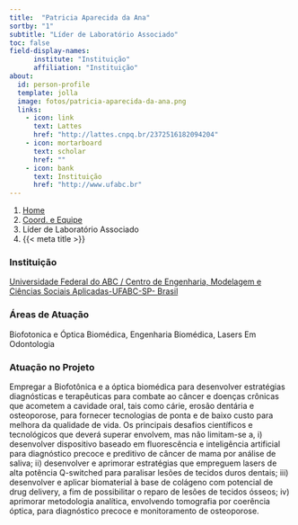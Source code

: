 ```yaml
---
title:  "Patricia Aparecida da Ana"
sortby: "1"
subtitle: "Líder de Laboratório Associado"
toc: false
field-display-names:
      institute: "Instituição"
      affiliation: "Instituição"
about:
  id: person-profile
  template: jolla
  image: fotos/patricia-aparecida-da-ana.png
  links:
    - icon: link
      text: Lattes
      href: "http://lattes.cnpq.br/2372516182094204"
    - icon: mortarboard
      text: scholar
      href: ""
    - icon: bank
      text: Instituição
      href: "http://www.ufabc.br"
---
```


```{=html}
<nav aria-label="breadcrumb">
  <ol class="breadcrumb">
    <li class="breadcrumb-item"><a href="../../index.html">Home</a></li>
    <li class="breadcrumb-item"><a href="../coord-equipe.html">Coord. e Equipe</a></li>
    <li class="breadcrumb-item active">Líder de Laboratório Associado</li>
    <li class="breadcrumb-item active" aria-current="page">{{< meta title >}}</li>
  </ol>
</nav>
```
:::{#person-profile}
:::

### Instituição

[Universidade Federal do ABC / Centro de Engenharia, Modelagem e Ciências Sociais Aplicadas-UFABC-SP- Brasil](http://www.ufabc.br)

### Áreas de Atuação

Biofotonica e Óptica Biomédica, Engenharia Biomédica, Lasers Em Odontologia

### Atuação no Projeto

Empregar a Biofotônica e a óptica biomédica para desenvolver estratégias diagnósticas e terapêuticas para combate ao câncer e doenças crônicas que acometem a cavidade oral, tais como cárie, erosão dentária e osteoporose, para fornecer tecnologias de ponta e de baixo custo para melhora da qualidade de vida. Os principais desafios científicos e tecnológicos que deverá superar envolvem, mas não limitam-se a, i) desenvolver dispositivo baseado em fluorescência e inteligência artificial para diagnóstico precoce e preditivo de câncer de mama por análise de saliva; ii) desenvolver e aprimorar estratégias que empreguem lasers de alta potência Q-switched para paralisar lesões de tecidos duros dentais; iii) desenvolver e aplicar biomaterial à base de colágeno com potencial de drug delivery, a fim de possibilitar o reparo de lesões de tecidos ósseos; iv) aprimorar metodologia analítica, envolvendo tomografia por coerência óptica, para diagnóstico precoce e monitoramento de osteoporose.
